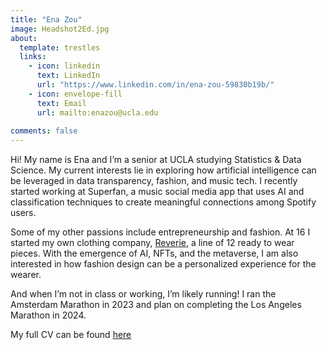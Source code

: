 ```yaml
---
title: "Ena Zou"
image: Headshot2Ed.jpg
about:
  template: trestles
  links:
    - icon: linkedin
      text: LinkedIn
      url: "https://www.linkedin.com/in/ena-zou-59830b19b/"
    - icon: envelope-fill
      text: Email
      url: mailto:enazou@ucla.edu
      
comments: false
---
```


Hi! My name is Ena and I'm a senior at UCLA studying Statistics & Data Science. My current interests lie in exploring how artificial intelligence can be leveraged in data transparency, fashion, and music tech. I recently started working at Superfan, a music social media app that uses AI and classification techniques to create meaningful connections among Spotify users. 

Some of my other passions include entrepreneurship and fashion. At 16 I started my own clothing company, <a href="https://enastz.wixsite.com/mysite">Reverie</a>, a line of 12 ready to wear pieces. With the emergence of AI, NFTs, and the metaverse, I am also interested in how fashion design can be a personalized experience for the wearer.

And when I'm not in class or working, I'm likely running! I ran the Amsterdam Marathon in 2023 and plan on completing the Los Angeles Marathon in 2024.

My full CV can be found [here](/docs/EZresume24.pdf "CV")
